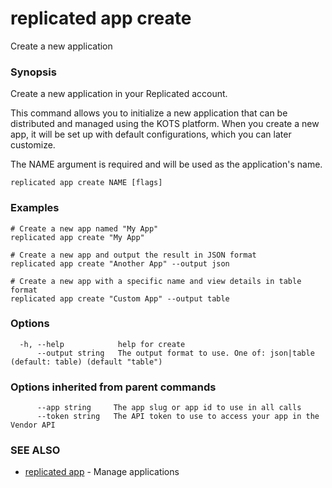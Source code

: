 # replicated app create

Create a new application

### Synopsis

Create a new application in your Replicated account.

This command allows you to initialize a new application that can be distributed
and managed using the KOTS platform. When you create a new app, it will be set up
with default configurations, which you can later customize.

The NAME argument is required and will be used as the application's name.

```
replicated app create NAME [flags]
```

### Examples

```
# Create a new app named "My App"
replicated app create "My App"

# Create a new app and output the result in JSON format
replicated app create "Another App" --output json

# Create a new app with a specific name and view details in table format
replicated app create "Custom App" --output table
```

### Options

```
  -h, --help            help for create
      --output string   The output format to use. One of: json|table (default: table) (default "table")
```

### Options inherited from parent commands

```
      --app string     The app slug or app id to use in all calls
      --token string   The API token to use to access your app in the Vendor API
```

### SEE ALSO

* [replicated app](replicated-cli-app)	 - Manage applications

